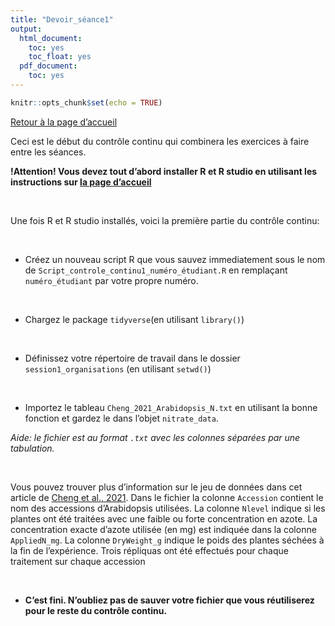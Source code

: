 ```yaml
---
title: "Devoir_séance1"
output:
  html_document:
    toc: yes
    toc_float: yes
  pdf_document:
    toc: yes
---
```


```r
knitr::opts_chunk$set(echo = TRUE)
```


[Retour à la page d'accueil](https://scortijo.github.io/2023_L3_R/)

Ceci est le début du contrôle continu qui combinera les exercices à faire entre les séances.

**!Attention! Vous devez tout d'abord installer R et R studio en utilisant les instructions sur [la page d'accueil](https://scortijo.github.io/2023_L3_R/)**

<br>

Une fois R et R studio installés, voici la première partie du contrôle continu:

<br>

- Créez un nouveau script R que vous sauvez immediatement sous le nom de `Script_controle_continu1_numéro_étudiant.R` en remplaçant `numéro_étudiant` par votre propre numéro.

<br>

- Chargez le package `tidyverse`(en utilisant `library()`)

<br>

- Définissez votre répertoire de travail dans le dossier `session1_organisations`  (en utilisant `setwd()`)

<br>

- Importez le tableau `Cheng_2021_Arabidopsis_N.txt` en utilisant la bonne fonction et gardez le dans l'objet `nitrate_data`. 

*Aide: le fichier est au format `.txt` avec les colonnes séparées par une tabulation.*

<br>

Vous pouvez trouver plus d'information sur le jeu de données dans cet article de [Cheng et al., 2021](https://www.nature.com/articles/s41467-021-25893-w#MOESM4).
Dans le fichier la colonne `Accession` contient le nom des accessions d'Arabidopsis utilisées. La colonne `Nlevel` indique si les plantes ont été traitées avec une faible ou forte concentration en azote. La concentration exacte d'azote utilisée (en mg) est indiquée dans la colonne `AppliedN_mg`. La colonne `DryWeight_g` indique le poids des plantes séchées à la fin de l'expérience. Trois répliquas ont été effectués pour chaque traitement sur chaque accession

<br>

- **C'est fini. N'oubliez pas de sauver votre fichier que vous réutiliserez pour le reste du contrôle continu.**

<br>





